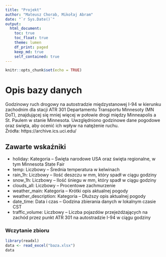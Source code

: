 ```yaml
---
title: "Projekt"
author: "Mateusz Chorab, Mikołaj Abram"
date: "`r Sys.Date()`"
output:
  html_document:
    toc: true
    toc_float: true
    theme: lumen
    df_print: paged
    keep_md: true
    self_contained: true
---
```


```r
knitr::opts_chunk$set(echo = TRUE)
```


# Opis bazy danych
Godzinowy ruch drogowy na autostradzie międzystanowej I-94 w kierunku zachodnim dla stacji ATR 301 Departamentu Transportu Minnesoty (MN DoT), znajdującej się mniej więcej w połowie drogi między Minneapolis a St. Paulem w stanie Minnesota. Uwzględniono godzinowe dane pogodowe oraz święta, aby ocenić ich wpływ na natężenie ruchu. </br >
Źródła: https://archive.ics.uci.edu/

## Zawarte wskaźniki 
- holiday: Kategoria – Święta narodowe USA oraz święta regionalne, w tym Minnesota State Fair
- temp: Liczbowy – Średnia temperatura w kelwinach
- rain_1h: Liczbowy – Ilość deszczu w mm, który spadł w ciągu godziny
- snow_1h: Liczbowy – Ilość śniegu w mm, który spadł w ciągu godziny
- clouds_all: Liczbowy – Procentowe zachmurzenie
- weather_main: Kategoria – Krótki opis aktualnej pogody
- weather_description: Kategoria – Dłuższy opis aktualnej pogody
- date_time: Data i czas – Godzina zbierania danych w lokalnym czasie CST
- traffic_volume: Liczbowy – Liczba pojazdów przejeżdżających na zachód przez punkt ATR 301 na autostradzie I-94 w ciągu godziny

### Wczytanie zbioru
```r
library(readxl)
data <- read_excel("baza.xlsx")
data
```



